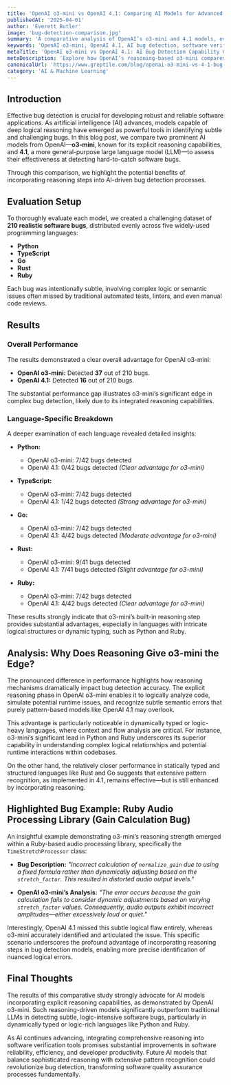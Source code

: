 ```yaml
---
title: 'OpenAI o3-mini vs OpenAI 4.1: Comparing AI Models for Advanced Bug Detection'
publishedAt: '2025-04-01'
author: 'Everett Butler'
image: 'bug-detection-comparison.jpg'
summary: 'A comparative analysis of OpenAI’s o3-mini and 4.1 models, evaluating their effectiveness in detecting complex software bugs across Python, TypeScript, Go, Rust, and Ruby.'
keywords: 'OpenAI o3-mini, OpenAI 4.1, AI bug detection, software verification, Python, TypeScript, Go, Rust, Ruby'
metaTitle: 'OpenAI o3-mini vs OpenAI 4.1: AI Bug Detection Capability Comparison'
metaDescription: 'Explore how OpenAI’s reasoning-based o3-mini compares against model 4.1 in detecting subtle and complex software bugs across multiple programming languages.'
canonicalUrl: 'https://www.greptile.com/blog/openai-o3-mini-vs-4-1-bug-detection'
category: 'AI & Machine Learning'
---
```


## Introduction

Effective bug detection is crucial for developing robust and reliable software applications. As artificial intelligence (AI) advances, models capable of deep logical reasoning have emerged as powerful tools in identifying subtle and challenging bugs. In this blog post, we compare two prominent AI models from OpenAI—**o3-mini**, known for its explicit reasoning capabilities, and **4.1**, a more general-purpose large language model (LLM)—to assess their effectiveness at detecting hard-to-catch software bugs.

Through this comparison, we highlight the potential benefits of incorporating reasoning steps into AI-driven bug detection processes.

## Evaluation Setup

To thoroughly evaluate each model, we created a challenging dataset of **210 realistic software bugs**, distributed evenly across five widely-used programming languages:

- **Python**
- **TypeScript**
- **Go**
- **Rust**
- **Ruby**

Each bug was intentionally subtle, involving complex logic or semantic issues often missed by traditional automated tests, linters, and even manual code reviews.

## Results

### Overall Performance

The results demonstrated a clear overall advantage for OpenAI o3-mini:

- **OpenAI o3-mini:** Detected **37** out of 210 bugs.
- **OpenAI 4.1:** Detected **16** out of 210 bugs.

The substantial performance gap illustrates o3-mini’s significant edge in complex bug detection, likely due to its integrated reasoning capabilities.

### Language-Specific Breakdown

A deeper examination of each language revealed detailed insights:

- **Python:**
  - OpenAI o3-mini: 7/42 bugs detected
  - OpenAI 4.1: 0/42 bugs detected *(Clear advantage for o3-mini)*

- **TypeScript:**
  - OpenAI o3-mini: 7/42 bugs detected
  - OpenAI 4.1: 1/42 bugs detected *(Strong advantage for o3-mini)*

- **Go:**
  - OpenAI o3-mini: 7/42 bugs detected
  - OpenAI 4.1: 4/42 bugs detected *(Moderate advantage for o3-mini)*

- **Rust:**
  - OpenAI o3-mini: 9/41 bugs detected
  - OpenAI 4.1: 7/41 bugs detected *(Slight advantage for o3-mini)*

- **Ruby:**
  - OpenAI o3-mini: 7/42 bugs detected
  - OpenAI 4.1: 4/42 bugs detected *(Clear advantage for o3-mini)*

These results strongly indicate that o3-mini’s built-in reasoning step provides substantial advantages, especially in languages with intricate logical structures or dynamic typing, such as Python and Ruby.

## Analysis: Why Does Reasoning Give o3-mini the Edge?

The pronounced difference in performance highlights how reasoning mechanisms dramatically impact bug detection accuracy. The explicit reasoning phase in OpenAI o3-mini enables it to logically analyze code, simulate potential runtime issues, and recognize subtle semantic errors that purely pattern-based models like OpenAI 4.1 may overlook.

This advantage is particularly noticeable in dynamically typed or logic-heavy languages, where context and flow analysis are critical. For instance, o3-mini’s significant lead in Python and Ruby underscores its superior capability in understanding complex logical relationships and potential runtime interactions within codebases.

On the other hand, the relatively closer performance in statically typed and structured languages like Rust and Go suggests that extensive pattern recognition, as implemented in 4.1, remains effective—but is still enhanced by incorporating reasoning.

## Highlighted Bug Example: Ruby Audio Processing Library (Gain Calculation Bug)

An insightful example demonstrating o3-mini’s reasoning strength emerged within a Ruby-based audio processing library, specifically the `TimeStretchProcessor` class:

- **Bug Description:**
  *"Incorrect calculation of `normalize_gain` due to using a fixed formula rather than dynamically adjusting based on the `stretch_factor`. This resulted in distorted audio output levels."*

- **OpenAI o3-mini’s Analysis:**
  *"The error occurs because the gain calculation fails to consider dynamic adjustments based on varying `stretch_factor` values. Consequently, audio outputs exhibit incorrect amplitudes—either excessively loud or quiet."*

Interestingly, OpenAI 4.1 missed this subtle logical flaw entirely, whereas o3-mini accurately identified and articulated the issue. This specific scenario underscores the profound advantage of incorporating reasoning steps in bug detection models, enabling more precise identification of nuanced logical errors.

## Final Thoughts

The results of this comparative study strongly advocate for AI models incorporating explicit reasoning capabilities, as demonstrated by OpenAI o3-mini. Such reasoning-driven models significantly outperform traditional LLMs in detecting subtle, logic-intensive software bugs, particularly in dynamically typed or logic-rich languages like Python and Ruby.

As AI continues advancing, integrating comprehensive reasoning into software verification tools promises substantial improvements in software reliability, efficiency, and developer productivity. Future AI models that balance sophisticated reasoning with extensive pattern recognition could revolutionize bug detection, transforming software quality assurance processes fundamentally.
